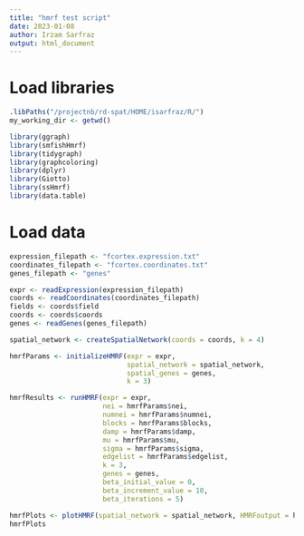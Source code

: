 ```yaml
---
title: "hmrf test script"
date: 2023-01-08
author: Irzam Sarfraz
output: html_document
---
```


# Load libraries

```r
.libPaths("/projectnb/rd-spat/HOME/isarfraz/R/")
my_working_dir <- getwd()

library(ggraph)
library(smfishHmrf)
library(tidygraph)
library(graphcoloring)
library(dplyr)
library(Giotto)
library(ssHmrf)
library(data.table)
```

# Load data
```r
expression_filepath <- "fcortex.expression.txt"
coordinates_filepath <- "fcortex.coordinates.txt"
genes_filepath <- "genes"

expr <- readExpression(expression_filepath)
coords <- readCoordinates(coordinates_filepath)
fields <- coords$field
coords <- coords$coords
genes <- readGenes(genes_filepath)

spatial_network <- createSpatialNetwork(coords = coords, k = 4)

hmrfParams <- initializeHMRF(expr = expr, 
                             spatial_network = spatial_network, 
                             spatial_genes = genes, 
                             k = 3)

hmrfResults <- runHMRF(expr = expr, 
                       nei = hmrfParams$nei, 
                       numnei = hmrfParams$numnei, 
                       blocks = hmrfParams$blocks, 
                       damp = hmrfParams$damp, 
                       mu = hmrfParams$mu, 
                       sigma = hmrfParams$sigma, 
                       edgelist = hmrfParams$edgelist, 
                       k = 3, 
                       genes = genes, 
                       beta_initial_value = 0, 
                       beta_increment_value = 10, 
                       beta_iterations = 5)

hmrfPlots <- plotHMRF(spatial_network = spatial_network, HMRFoutput = hmrfResults)
hmrfPlots
```

